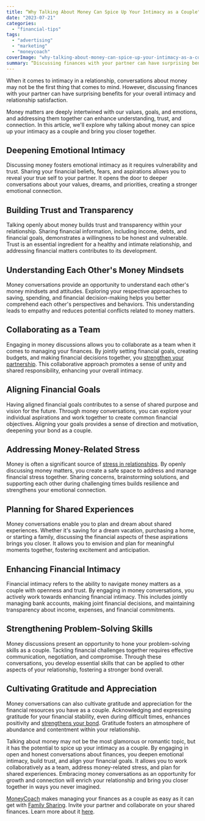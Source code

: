 ```yaml
---
title: “Why Talking About Money Can Spice Up Your Intimacy as a Couple"
date: "2023-07-21"
categories:
  - "financial-tips"
tags: 
  - "advertising"
  - "marketing"
  - "moneycoach"
coverImage: "why-talking-about-money-can-spice-up-your-intimacy-as-a-couple.jpg"
summary: “Discussing finances with your partner can have surprising benefits for your overall intimacy and relationship satisfaction"
---
```

When it comes to intimacy in a relationship, conversations about money may not be the first thing that comes to mind. However, discussing finances with your partner can have surprising benefits for your overall intimacy and relationship satisfaction. 

Money matters are deeply intertwined with our values, goals, and emotions, and addressing them together can enhance understanding, trust, and connection. In this article, we'll explore why talking about money can spice up your intimacy as a couple and bring you closer together.

## Deepening Emotional Intimacy
Discussing money fosters emotional intimacy as it requires vulnerability and trust. Sharing your financial beliefs, fears, and aspirations allows you to reveal your true self to your partner. It opens the door to deeper conversations about your values, dreams, and priorities, creating a stronger emotional connection.

## Building Trust and Transparency
Talking openly about money builds trust and transparency within your relationship. Sharing financial information, including income, debts, and financial goals, demonstrates a willingness to be honest and vulnerable. Trust is an essential ingredient for a healthy and intimate relationship, and addressing financial matters contributes to its development.

## Understanding Each Other's Money Mindsets
Money conversations provide an opportunity to understand each other's money mindsets and attitudes. Exploring your respective approaches to saving, spending, and financial decision-making helps you better comprehend each other's perspectives and behaviors. This understanding leads to empathy and reduces potential conflicts related to money matters.

## Collaborating as a Team
Engaging in money discussions allows you to collaborate as a team when it comes to managing your finances. By jointly setting financial goals, creating budgets, and making financial decisions together, you [strengthen your partnership](/blog/why-managing-finances-as-a-couple-can-improve-your-relationship). This collaborative approach promotes a sense of unity and shared responsibility, enhancing your overall intimacy.

## Aligning Financial Goals
Having aligned financial goals contributes to a sense of shared purpose and vision for the future. Through money conversations, you can explore your individual aspirations and work together to create common financial objectives. Aligning your goals provides a sense of direction and motivation, deepening your bond as a couple.

## Addressing Money-Related Stress
Money is often a significant source of [stress in relationships](/blog/are-money-topics-causing-issues-in-your-love-life). By openly discussing money matters, you create a safe space to address and manage financial stress together. Sharing concerns, brainstorming solutions, and supporting each other during challenging times builds resilience and strengthens your emotional connection.

## Planning for Shared Experiences
Money conversations enable you to plan and dream about shared experiences. Whether it's saving for a dream vacation, purchasing a home, or starting a family, discussing the financial aspects of these aspirations brings you closer. It allows you to envision and plan for meaningful moments together, fostering excitement and anticipation.

## Enhancing Financial Intimacy
Financial intimacy refers to the ability to navigate money matters as a couple with openness and trust. By engaging in money conversations, you actively work towards enhancing financial intimacy. This includes jointly managing bank accounts, making joint financial decisions, and maintaining transparency about income, expenses, and financial commitments.

## Strengthening Problem-Solving Skills
Money discussions present an opportunity to hone your problem-solving skills as a couple. Tackling financial challenges together requires effective communication, negotiation, and compromise. Through these conversations, you develop essential skills that can be applied to other aspects of your relationship, fostering a stronger bond overall.

## Cultivating Gratitude and Appreciation
Money conversations can also cultivate gratitude and appreciation for the financial resources you have as a couple. Acknowledging and expressing gratitude for your financial stability, even during difficult times, enhances positivity and [strengthens your bond](/blog/does-your-partner-know-how-much-money-you-spend). Gratitude fosters an atmosphere of abundance and contentment within your relationship.

Talking about money may not be the most glamorous or romantic topic, but it has the potential to spice up your intimacy as a couple. By engaging in open and honest conversations about finances, you deepen emotional intimacy, build trust, and align your financial goals. It allows you to work collaboratively as a team, address money-related stress, and plan for shared experiences. Embracing money conversations as an opportunity for growth and connection will enrich your relationship and bring you closer together in ways you never imagined.

[MoneyCoach](/) makes managing your finances as a couple as easy as it can get with [Family Sharing](/blog/introducing-family-sharing-and-budgeting-for-couples-in-moneycoach-app). Invite your partner and collaborate on your shared finances. Learn more about it [here](/guides/how-to-share-apple-card-transactions-with-your-partner).
